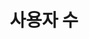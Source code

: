 ---
id: python-collect-user
title: 사용자 수
description: Python 에이전트 사용자 수에 대한 설명입니다.
tags:
    - 사용자
    - Python
    - 설정하기
---